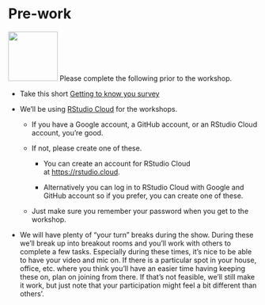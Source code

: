 # Pre-work {#prework .unnumbered}

![](images/icons8-laptop.png){.cover width="100"} Please complete the following prior to the workshop.

-   Take this short [Getting to know you survey](https://forms.gle/yLZRAsQvLhoCSn2n8)

-   We'll be using [RStudio Cloud](https://rstudio.cloud/) for the workshops.

    -   If you have a Google account, a GitHub account, or an RStudio Cloud account, you're good.

    -   If not, please create one of these.

        -   You can create an account for RStudio Cloud at [https://rstudio.cloud](https://rstudio.cloud/).

        -   Alternatively you can log in to RStudio Cloud with Google and GitHub account so if you prefer, you can create one of these.

    -   Just make sure you remember your password when you get to the workshop.

-   We will have plenty of "your turn" breaks during the show.
    During these we'll break up into breakout rooms and you'll work with others to complete a few tasks.
    Especially during these times, it's nice to be able to have your video and mic on.
    If there is a particular spot in your house, office, etc. where you think you'll have an easier time having keeping these on, plan on joining from there.
    If that's not feasible, we'll still make it work, but just note that your participation might feel a bit different than others'.\
